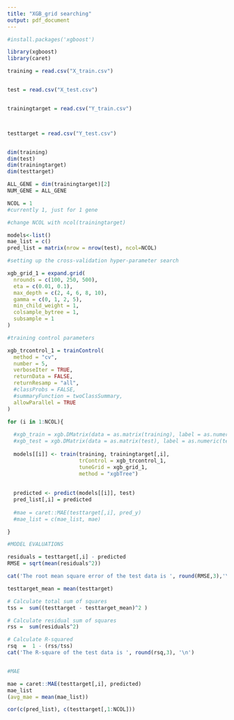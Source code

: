 ```yaml
---
title: "XGB_grid searching"
output: pdf_document
---
```


```r

#install.packages('xgboost') 

library(xgboost)
library(caret)
```


```r
training = read.csv("X_train.csv")


test = read.csv("X_test.csv")


trainingtarget = read.csv("Y_train.csv")



testtarget = read.csv("Y_test.csv")


dim(training)
dim(test)
dim(trainingtarget)
dim(testtarget)
```

```r

ALL_GENE = dim(trainingtarget)[2]
NUM_GENE = ALL_GENE

NCOL = 1 
#currently 1, just for 1 gene 

#change NCOL with ncol(trainingtarget)

models<-list()
mae_list = c()
pred_list = matrix(nrow = nrow(test), ncol=NCOL)
```


```r
#setting up the cross-validation hyper-parameter search 

xgb_grid_1 = expand.grid(
  nrounds = c(100, 250, 500),
  eta = c(0.01, 0.1),
  max_depth = c(2, 4, 6, 8, 10),
  gamma = c(0, 1, 2, 5),
  min_child_weight = 1, 
  colsample_bytree = 1,
  subsample = 1
)

#training control parameters

xgb_trcontrol_1 = trainControl(
  method = "cv",
  number = 5,
  verboseIter = TRUE,
  returnData = FALSE,
  returnResamp = "all",
  #classProbs = FALSE,
  #summaryFunction = twoClassSummary,
  allowParallel = TRUE
)

for (i in 1:NCOL){
  
  #xgb_train = xgb.DMatrix(data = as.matrix(training), label = as.numeric(trainingtarget[,i]))
  #xgb_test = xgb.DMatrix(data = as.matrix(test), label = as.numeric(testtarget[,i]))
  
  models[[i]] <- train(training, trainingtarget[,i],
                       trControl = xgb_trcontrol_1,
                       tuneGrid = xgb_grid_1,
                       method = "xgbTree")
  
  
  predicted <- predict(models[[i]], test)
  pred_list[,i] = predicted
  
  #mae = caret::MAE(testtarget[,i], pred_y)
  #mae_list = c(mae_list, mae)

}
```


```r

#MODEL EVALUATIONS

residuals = testtarget[,i] - predicted
RMSE = sqrt(mean(residuals^2))

cat('The root mean square error of the test data is ', round(RMSE,3),'\n')

testtarget_mean = mean(testtarget)

# Calculate total sum of squares
tss =  sum((testtarget - testtarget_mean)^2 )

# Calculate residual sum of squares
rss =  sum(residuals^2)

# Calculate R-squared
rsq  =  1 - (rss/tss)
cat('The R-square of the test data is ', round(rsq,3), '\n')


#MAE

mae = caret::MAE(testtarget[,i], predicted)
mae_list
(avg_mae = mean(mae_list))
```

```r
cor(c(pred_list), c(testtarget[,1:NCOL]))
```


